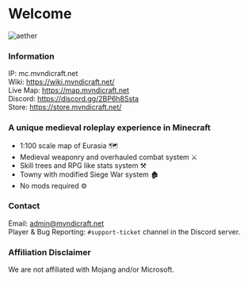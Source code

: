 # Welcome

![aether](https://files.catbox.moe/h5zx0m.png)

### Information
IP: mc.mvndicraft.net <br/>
Wiki: https://wiki.mvndicraft.net/ <br/>
Live Map: https://map.mvndicraft.net <br/>
Discord: https://discord.gg/2BP6h8Ssta <br/>
Store: https://store.mvndicraft.net/


### A unique medieval roleplay experience in Minecraft

- 1:100 scale map of Eurasia 🗺
- Medieval weaponry and overhauled combat system ⚔
- Skill trees and RPG like stats system ⚒️
- Towny with modified Siege War system 🏚
- No mods required ⚙

### Contact
Email: admin@mvndicraft.net <br/>
Player & Bug Reporting: `#support-ticket` channel in the Discord server.

### Affiliation Disclaimer
We are not affiliated with Mojang and/or Microsoft.
